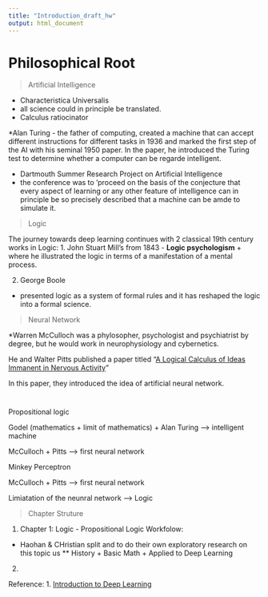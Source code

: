 ```yaml
---
title: "Introduction_draft_hw"
output: html_document
---
```


# Philosophical Root

> Artificial Intelligence 

- Characteristica Universalis
+ all science could in principle be translated.
- Calculus ratiocinator 

*Alan Turing
- the father of computing, created a machine that can accept different instructions for different tasks in 1936 and marked the first step of the AI with his seminal 1950 paper. In the paper, he introduced the Turing test to determine whether a computer can be regarde intelligent. 

* Dartmouth Summer Research Project on Artificial Intelligence
- the conference was to 'proceed on the basis of the conjecture that every aspect of learning or any other feature of intelligence can in principle be so precisely described that a machine can be amde to simulate it.



> Logic

The journey towards deep learning continues with 2 classical 19th century works in Logic: 
1. John Stuart Mill's <System of Logic> from 1843 - **Logic psychologism**
+ where he illustrated the logic in terms of a manifestation of a mental process.

2. George Boole
- presented logic as a system of formal rules and it has reshaped the logic into a formal science. 


> Neural Network 

*Warren McCulloch was a phylosopher, psychologist and psychiatrist by degree, but he would work in neurophysiology and cybernetics. 

He and Walter Pitts published a paper titled "[A Logical Calculus of Ideas Immanent in Nervous Activity](http://www.cs.cmu.edu/~epxing/Class/10715/reading/McCulloch.and.Pitts.pdf)"

In this paper, they introduced the idea of artificial neural network. 



#
Propositional logic 

Godel (mathematics + limit of mathematics) + Alan Turing --> intelligent machine 


McCulloch + Pitts --> first neural network 

Minkey Perceptron 

McCulloch + Pitts --> first neural network 


Limiatation of the neunral network --> Logic 


> Chapter Struture 

1. Chapter 1:  Logic - Propositional Logic 
Workfolow: 
 * Haohan & CHristian split and to do their own exploratory research on this topic us
 ** History + Basic Math + Applied to Deep Learning 
 
 
2. 






Reference: 
1. [Introduction to Deep Learning](https://www.springer.com/us/book/9783319730035) 




